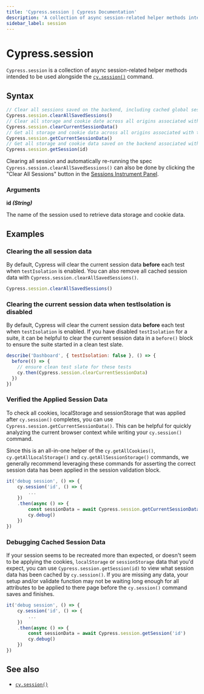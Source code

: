 ```yaml
---
title: 'Cypress.session | Cypress Documentation'
description: 'A collection of async session-related helper methods intended to be used alongside the cy.session() command.'
sidebar_label: session
---
```


<ProductHeading product="app" />

# Cypress.session

`Cypress.session` is a collection of async session-related helper methods
intended to be used alongside the [`cy.session()`](/api/commands/session)
command.

## Syntax

```javascript
// Clear all sessions saved on the backend, including cached global sessions.
Cypress.session.clearAllSavedSessions()
// Clear all storage and cookie date across all origins associated with the current session.
Cypress.session.clearCurrentSessionData()
// Get all storage and cookie data across all origins associated with the current session.
Cypress.session.getCurrentSessionData()
// Get all storage and cookie data saved on the backend associated with the provided session id.
Cypress.session.getSession(id)
```

Clearing all session and automatically re-running the spec
`Cypress.session.clearAllSavedSessions()` can also be done by clicking the
"Clear All Sessions" button in the
[Sessions Instrument Panel](/api/commands/session#The-Instrument-Panel).

<DocsImage
  src="/img/api/session/sessions-panel.png"
  alt="Sessions Instrument Panel"
/>

### Arguments

<Icon name="angle-right" /> **id _(String)_**

The name of the session used to retrieve data storage and cookie data.

## Examples

### Clearing the all session data

By default, Cypress will clear the current session data **before** each test
when `testIsolation` is enabled. You can also remove all cached session data
with `Cypress.session.clearAllSavedSessions()`.

```js
Cypress.session.clearAllSavedSessions()
```

### Clearing the current session data when testIsolation is disabled

By default, Cypress will clear the current session data **before** each test
when `testIsolation` is enabled. If you have disabled `testIsolation` for a
suite, it can be helpful to clear the current session data in a `before()` block
to ensure the suite started in a clean test slate.

```js
describe('Dashboard', { testIsolation: false }, () => {
  before(() => {
    // ensure clean test slate for these tests
    cy.then(Cypress.session.clearCurrentSessionData)
  })
})
```

### Verified the Applied Session Data

To check all cookies, localStorage and sessionStorage that was applied after
`cy.session()` completes, you can use `Cypress.session.getCurrentSessionData()`.
This can be helpful for quickly analyzing the current browser context while
writing your `cy.session()` command.

Since this is an all-in-one helper of the `cy.getAllCookies()`,
`cy.getAllLocalStorage()` and `cy.getAllSessionStorage()` commands, we generally
recommend leveraging these commands for asserting the correct session data has
been applied in the session validation block.

```js
it('debug session', () => {
    cy.session('id', () => {
        ...
    })
    .then(async () => {
        const sessionData = await Cypress.session.getCurrentSessionData()
        cy.debug()
    })
})
```

### Debugging Cached Session Data

If your session seems to be recreated more than expected, or doesn't seem to be
applying the cookies, `localStorage` or `sessionStorage` data that you'd expect,
you can use `Cypress.session.getSession(id)` to view what session data has been
cached by `cy.session()`. If you are missing any data, your setup and/or
validate function may not be waiting long enough for all attributes to be
applied to there page before the `cy.session()` command saves and finishes.

```js
it('debug session', () => {
    cy.session('id', () => {
        ...
    })
    .then(async () => {
        const sessionData = await Cypress.session.getSession('id')
        cy.debug()
    })
})
```

## See also

- [`cy.session()`](/api/commands/session)
